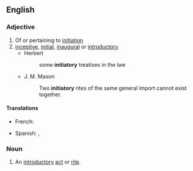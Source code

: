 ==English==

===Adjective===
{{en-adj}}

# Of or pertaining to [[initiation]]
# [[inceptive]], [[initial]], [[inaugural]] or [[introductory]]
#* Herbert
#*: some '''initiatory''' treatises in the law
#* J. M. Mason
#*: Two '''initiatory''' rites of the same general import cannot exist together.

====Translations====
{{trans-top|initial, inaugural}}
* French: {{t+|fr|initiatique}}
{{trans-mid}}
* Spanish: {{t|es|iniciativo|m}}, {{t|es|iniciático|m}}
{{trans-bottom}}

===Noun===
{{en-noun|initiatories}}

# An [[introductory]] [[act]] or [[rite]].